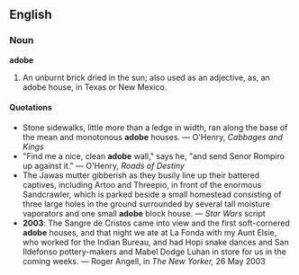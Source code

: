 ==English==

===Noun===

'''adobe'''

#An unburnt brick dried in the sun; also used as an adjective, as, an adobe house, in Texas or New Mexico.


====Quotations====
* Stone sidewalks, little more than a ledge in width, ran along the base of the mean and monotonous '''adobe''' houses. &mdash; O'Henry, ''Cabbages and Kings''
* "Find me a nice, clean '''adobe''' wall," says he, "and send Senor Rompiro up against it." &mdash; O'Henry, ''Roads of Destiny''
* The Jawas mutter gibberish as they busily line up their battered captives, including Artoo and Threepio, in front of the enormous Sandcrawler, which is parked beside a small homestead consisting of three large holes in the ground surrounded by several tall moisture vaporators and one small '''adobe''' block house. &mdash; ''Star Wars'' script
*'''2003''': The Sangre de Cristos came into view and the first soft-cornered '''adobe''' houses, and that night we ate at La Fonda with my Aunt Elsie, who worked for the Indian Bureau, and had Hopi snake dances and San Ildefonso pottery-makers and Mabel Dodge Luhan in store for us in the coming weeks. &mdash; Roger Angell, in ''The New Yorker,'' 26 May 2003